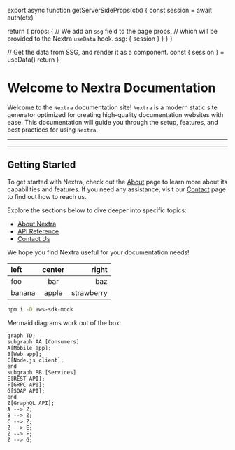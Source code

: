 
export async function getServerSideProps(ctx) {
  const session = await auth(ctx)

return {
      props: {
        // We add an `ssg` field to the page props,
        // which will be provided to the Nextra `useData` hook.
        ssg: {
          session
        }
      }
    }
}

  // Get the data from SSG, and render it as a component.
  const { session } = useData()
  return <LoginOrUserInfo session={session}/>
}

# Welcome to Nextra Documentation

Welcome to the `Nextra` documentation site!
`Nextra` is a modern static site generator
optimized for creating high-quality documentation websites with ease.
This documentation will guide you through the setup,
features, and best practices for using `Nextra`.

---

<Info/>

---

## Getting Started

To get started with Nextra, check out the [About](/about) page
to learn more about its capabilities and features.
If you need any assistance, visit our [Contact](/contact) page
to find out how to reach us.

Explore the sections below to dive deeper into specific topics:

- [About Nextra](/about)
- [API Reference](/reference_api)
- [Contact Us](/contact)

We hope you find Nextra useful for your documentation needs!

| left   | center |      right |
| :----- | :----: | ---------: |
| foo    |  bar   | baz        |
| banana | apple  | strawberry |

```sh npm2yarn
npm i -D aws-sdk-mock
```

Mermaid diagrams work out of the box:

```mermaid
graph TD;
subgraph AA [Consumers]
A[Mobile app];
B[Web app];
C[Node.js client];
end
subgraph BB [Services]
E[REST API];
F[GRPC API];
G[SOAP API];
end
Z[GraphQL API];
A --> Z;
B --> Z;
C --> Z;
Z --> E;
Z --> F;
Z --> G;
```
